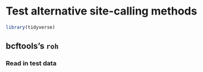 # Test alternative site-calling methods

```r
library(tidyverse)
```


## bcftools's `roh`

### Read in test data



